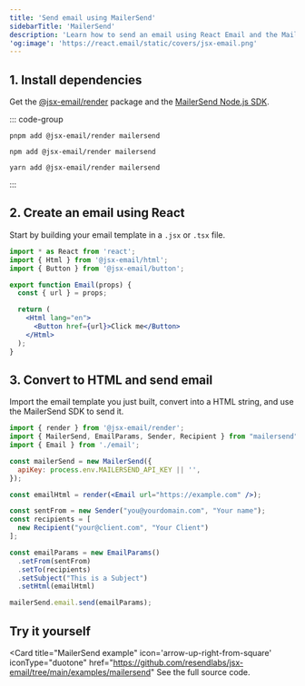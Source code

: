 ```yaml
---
title: 'Send email using MailerSend'
sidebarTitle: 'MailerSend'
description: 'Learn how to send an email using React Email and the MailerSend Node.js SDK.'
'og:image': 'https://react.email/static/covers/jsx-email.png'
---
```


## 1. Install dependencies

Get the [@jsx-email/render](https://www.npmjs.com/package/@jsx-email/render) package and the [MailerSend Node.js SDK](https://www.npmjs.com/package/mailersend).

::: code-group

```console [pnpm]
pnpm add @jsx-email/render mailersend
```

```console [npm]
npm add @jsx-email/render mailersend
```

```console [yarn]
yarn add @jsx-email/render mailersend
```

:::

## 2. Create an email using React

Start by building your email template in a `.jsx` or `.tsx` file.

```jsx email.jsx
import * as React from 'react';
import { Html } from '@jsx-email/html';
import { Button } from '@jsx-email/button';

export function Email(props) {
  const { url } = props;

  return (
    <Html lang="en">
      <Button href={url}>Click me</Button>
    </Html>
  );
}
```

## 3. Convert to HTML and send email

Import the email template you just built, convert into a HTML string, and use the MailerSend SDK to send it.


```jsx index.jsx
import { render } from '@jsx-email/render';
import { MailerSend, EmailParams, Sender, Recipient } from "mailersend";
import { Email } from './email';

const mailerSend = new MailerSend({
  apiKey: process.env.MAILERSEND_API_KEY || '',
});

const emailHtml = render(<Email url="https://example.com" />);

const sentFrom = new Sender("you@yourdomain.com", "Your name");
const recipients = [
  new Recipient("your@client.com", "Your Client")
];

const emailParams = new EmailParams()
  .setFrom(sentFrom)
  .setTo(recipients)
  .setSubject("This is a Subject")
  .setHtml(emailHtml)

mailerSend.email.send(emailParams);
```


## Try it yourself

<Card
  title="MailerSend example"
  icon='arrow-up-right-from-square'
  iconType="duotone"
  href="https://github.com/resendlabs/jsx-email/tree/main/examples/mailersend"
See the full source code.
</Card>

